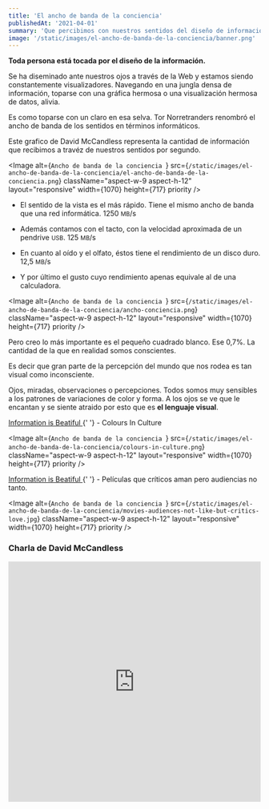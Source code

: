```yaml
---
title: 'El ancho de banda de la conciencia'
publishedAt: '2021-04-01'
summary: 'Que percibimos con nuestros sentidos del diseño de información.'
image: '/static/images/el-ancho-de-banda-de-la-conciencia/banner.png'
---
```


**Toda persona está tocada por el diseño de la información.**

Se ha diseminado ante nuestros ojos a través de la Web y estamos siendo constantemente visualizadores. Navegando en una jungla densa de información, toparse con una gráfica hermosa o una visualización hermosa de datos, alivia.

Es como toparse con un claro en esa selva. Tor Norretranders renombró el ancho de banda de los sentidos en términos informáticos.

Este grafico de David McCandless representa la cantidad de información que recibimos a travéz de nuestros sentidos por segundo.

<Image
  alt={`Ancho de banda de la conciencia `}
  src={`/static/images/el-ancho-de-banda-de-la-conciencia/el-ancho-de-banda-de-la-conciencia.png`}
  className="aspect-w-9 aspect-h-12"
  layout="responsive"
  width={1070}
  height={717}
  priority
/>

- El sentido de la vista es el más rápido. Tiene el mismo ancho de banda que una red informática. 1250 <small>MB</small>/s

- Además contamos con el tacto, con la velocidad aproximada de un pendrive <small>USB</small>. 125 <small>MB</small>/s

- En cuanto al oído y el olfato, éstos tiene el rendimiento de un disco duro. 12,5 <small>MB</small>/s

- Y por último el gusto cuyo rendimiento apenas equivale al de una calculadora.

<Image
  alt={`Ancho de banda de la conciencia `}
  src={`/static/images/el-ancho-de-banda-de-la-conciencia/ancho-conciencia.png`}
  className="aspect-w-9 aspect-h-12"
  layout="responsive"
  width={1070}
  height={717}
  priority
/>

Pero creo lo más importante es el pequeño cuadrado blanco. Ese 0,7%. La cantidad de la que en realidad somos conscientes.

Es decir que gran parte de la percepción del mundo que nos rodea es tan visual como inconsciente.

Ojos, miradas, observaciones o percepciones. Todos somos muy sensibles a los patrones de variaciones de color y forma. A los ojos se ve que le encantan y se siente atraido por esto que es **el lenguaje visual**.

<p>
  <a
    href="https://www.informationisbeautiful.net/visualizations/colours-in-cultures/"
    className="external-link"
    target="_blank"
    rel="noopener noreferrer"
  >
    Information is Beatiful
  </a>{' '}
  - Colours In Culture
</p>

<Image
  alt={`Ancho de banda de la conciencia `}
  src={`/static/images/el-ancho-de-banda-de-la-conciencia/colours-in-culture.png`}
  className="aspect-w-9 aspect-h-12"
  layout="responsive"
  width={1070}
  height={717}
  priority
/>

<p>
  <a
    href="https://www.informationisbeautiful.net/visualizations/star-wars-last-jedi-one-of-the-biggest-rotten-tomatoes-audience-vs-critics-score-splits-ever/"
    className="external-link"
    target="_blank"
    rel="noopener noreferrer"
  >
    Information is Beatiful
  </a>{' '}
  - Películas que críticos aman pero audiencias no tanto.
</p>

<Image
  alt={`Ancho de banda de la conciencia `}
  src={`/static/images/el-ancho-de-banda-de-la-conciencia/movies-audiences-not-like-but-critics-love.jpg`}
  className="aspect-w-9 aspect-h-12"
  layout="responsive"
  width={1070}
  height={717}
  priority
/>

### Charla de David McCandless

<iframe
  src="https://embed.ted.com/talks/lang/es/david_mccandless_the_beauty_of_data_visualization"
  width="100%"
  height="480"
  className="mt-6"
  frameBorder="0"
  scrolling="no"
  allowFullScreen
></iframe>
